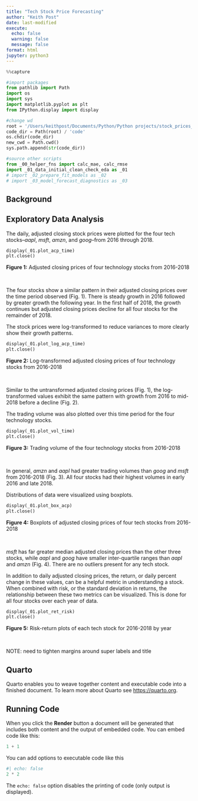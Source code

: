 ```yaml
---
title: "Tech Stock Price Forecasting"
author: "Keith Post"
date: last-modified 
execute:
  echo: false
  warning: false
  message: false
format: html
jupyter: python3
---
```


```python

%%capture

#import packages
from pathlib import Path
import os
import sys
import matplotlib.pyplot as plt
from IPython.display import display

#change wd
root = '/Users/keithpost/Documents/Python/Python projects/stock_prices_ml_py/'
code_dir = Path(root) / 'code'
os.chdir(code_dir)
new_cwd = Path.cwd()
sys.path.append(str(code_dir))

#source other scripts
from _00_helper_fns import calc_mae, calc_rmse
import _01_data_initial_clean_check_eda as _01
# import _02_prepare_fit_models as _02
# import _03_model_forecast_diagnostics as _03

```


## Background

<!-- INSERT BACKGROUND INFO -->


## Exploratory Data Analysis

The daily, adjusted closing stock prices were plotted for the four tech stocks--*aapl*, *msft*, 
*amzn*, and *goog*--from 2016 through 2018.

```python

display(_01.plot_acp_time)
plt.close()

```

**Figure 1:** Adjusted closing prices of four technology stocks from 2016-2018

<br>

The four stocks show a similar pattern in their adjusted closing prices over the time period observed (Fig. 1). There is steady growth in 2016 followed by greater growth the following year. In the first half of 2018, the growth continues but adjusted closing prices decline for all four stocks for the remainder of 2018.


The stock prices were log-transformed to reduce variances to more clearly show their growth patterns.

```python

display(_01.plot_log_acp_time)
plt.close()

```

**Figure 2:** Log-transformed adjusted closing prices of four technology stocks from 2016-2018

<br>

Similar to the untransformed adjusted closing prices (Fig. 1), the log-transformed values exhibit the same pattern with growth from 2016 to mid-2018 before a decline (Fig. 2).


The trading volume was also plotted over this time period for the four technology stocks.

```python

display(_01.plot_vol_time)
plt.close()

```

**Figure 3:** Trading volume of the four technology stocks from 2016-2018

<br>

In general, *amzn* and *aapl* had greater trading volumes than *goog* and *msft* from 2016-2018 (Fig. 3). All four stocks had their highest volumes in early 2016 and late 2018.



Distributions of data were visualized using boxplots. 

```python

display(_01.plot_box_acp)
plt.close()

```

**Figure 4:** Boxplots of adjusted closing prices of four tech stocks from 2016-2018

<br>

*msft* has far greater median adjusted closing prices than the other three stocks, while *aapl* and *goog* have smaller inter-quartile ranges than *aapl* and *amzn* (Fig. 4). There are no outliers present for any tech stock.


In addition to daily adjusted closing prices, the return, or daily percent change in these values, can be a helpful metric in understanding a stock. When combined with risk, or the standard deviation in returns, the relationship between these two metrics can be visualized. This is done for all four stocks over each year of data.

```python

display(_01.plot_ret_risk)
plt.close()

```

**Figure 5:** Risk-return plots of each tech stock for 2016-2018 by year

<br>

NOTE: need to tighten margins around super labels and title










## Quarto

Quarto enables you to weave together content and executable code into a finished document. To learn more about Quarto see <https://quarto.org>.

## Running Code

When you click the **Render** button a document will be generated that includes both content and the output of embedded code. You can embed code like this:

```python
1 + 1
```

You can add options to executable code like this 

```python
#| echo: false
2 * 2
```

The `echo: false` option disables the printing of code (only output is displayed).
